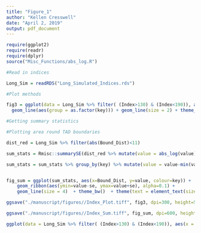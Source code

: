 ```yaml
---
title: "Figure_1"
author: "Kellen Cresswell"
date: "April 2, 2019"
output: pdf_document
---
```


```r
require(ggplot2)
require(readr)
require(dplyr)
source("Misc_Functions/abs_log.R")
```

```r
#Read in indices

Long_Sim = readRDS("Long_Simulated_Indices.rds")
```

```r
#Plot methods

fig3 = ggplot(data = Long_Sim %>% filter( (Index>130) & (Index<190)), aes(x = Index, y = abs_log(value),  color= as.factor(key))) +
  geom_line(aes(group = as.factor(key))) + geom_line(size = 2) + theme_bw()  + theme(text = element_text(size=20), axis.line = element_line(colour = "black"), panel.grid.major = element_blank(), panel.grid.minor = element_blank(), panel.border = element_blank(),  panel.background = element_blank()) + labs(x = "Bin", y = "Score", color = "Method")

```

```r
#Getting summary statistics

#Plotting area round TAD boundaries

dist_red = Long_Sim %>% filter(abs(Bound_Dist)<11)

sum_stats = Rmisc::summarySE(dist_red %>% mutate(value = abs_log(value)), measurevar = "value", groupvars =c("key","Bound_Dist") , na.rm = TRUE)

sum_stats = sum_stats %>% group_by(key) %>% mutate(value = value-min(value))


fig_sum = ggplot(sum_stats, aes(x=Bound_Dist, y=value, colour=key)) + 
    geom_ribbon(aes(ymin=value-se, ymax=value+se), alpha=0.1) +
    geom_line(size = 4)  + theme_bw()  + theme(text = element_text(size=24), axis.line = element_line(colour = "black"), panel.grid.major = element_blank(), panel.grid.minor = element_blank(), panel.border = element_blank(),  panel.background = element_blank()) + labs(y = "Signed Log2(Score)", x = "Distance from TAD Boundary", color = "Method") + theme_bw()  + theme(text = element_text(size=24), axis.text.x = element_text(size = 24), axis.text.y = element_text(size = 24), axis.line = element_line(colour = "black"), panel.grid.major = element_blank(), panel.grid.minor = element_blank(), panel.border = element_blank(),  panel.background = element_blank(), legend.text=element_text(size=24), legend.title = element_text(size = 24), legend.position= c(.83,.8)) + labs(x = "Distance from TAD Boundary", y = "Score", color = "Method")
```

```r
ggsave("./manuscript/figures//Index_Plot.tiff", fig3, dpi=300, height=5, width=7, units="in", scale=1.8)

ggsave("./manuscript/figures//Index_Sum.tiff", fig_sum, dpi=600, height=5, width=7, units="in", scale=1.8)
```

```r

ggplot(data = Long_Sim %>% filter( (Index>130) & (Index<190)), aes(x = Index, y = abs_log(value),  color= as.factor(key)))
```